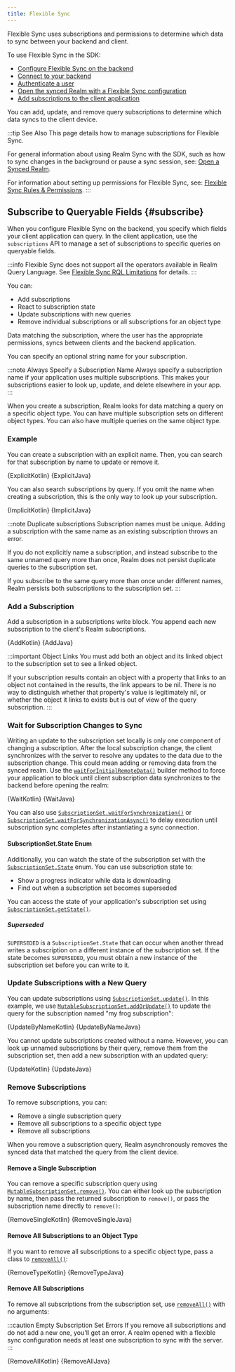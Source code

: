 ```yaml
---
title: Flexible Sync
---
```



Flexible Sync uses subscriptions and permissions to determine which
data to sync between your backend and client.

To use Flexible Sync in the SDK:

- [Configure Flexible Sync on the backend](https://www.mongodb.com/docs/realm/sync/configure/enable-sync/#std-label-enable-flexible-sync)
- [Connect to your backend](/sdk/java/app-services/connect)
- [Authenticate a user](/sdk/java/app-services/users/authenticate-users)
- [Open the synced Realm with a Flexible Sync configuration](/sdk/java/app-services/sync/open-a-synced-realm#flexible)
- [Add subscriptions to the client application](#subscribe)

You can add, update, and remove query subscriptions to determine which data
syncs to the client device.

:::tip See Also
This page details how to manage subscriptions for Flexible Sync.

For general information about using Realm Sync with the SDK,
such as how to sync changes in the background or pause a sync session,
see: [Open a Synced Realm](/sdk/java/app-services/sync/open-a-synced-realm).

For information about setting up permissions for Flexible Sync, see:
[Flexible Sync Rules & Permissions](https://www.mongodb.com/docs/realm/sync/data-access-patterns/permissions/#std-label-flexible-sync-rules-and-permissions).
:::

## Subscribe to Queryable Fields {#subscribe}

When you configure Flexible Sync on the backend, you specify which fields
your client application can query. In the client application, use the
`subscriptions` API to manage a set of subscriptions to specific queries on
queryable fields.

:::info
Flexible Sync does not support all the operators available in Realm Query
Language. See [Flexible Sync RQL Limitations](https://www.mongodb.com/docs/realm/reference/realm-query-language/#std-label-flexible-sync-rql-limitations)
for details.
:::

You can:

- Add subscriptions
- React to subscription state
- Update subscriptions with new queries
- Remove individual subscriptions or all subscriptions for an object type

Data matching the subscription, where the user has the appropriate
permissions, syncs between clients and the backend application.

You can specify an optional string name for your subscription.

:::note Always Specify a Subscription Name
Always specify a subscription name if your application uses multiple
subscriptions. This makes your subscriptions easier to look up,
update, and delete elsewhere in your app.
:::

When you create a subscription, Realm looks for data matching a query on a
specific object type. You can have multiple subscription sets on different
object types. You can also have multiple queries on the same object type.

### Example

You can create a subscription with an explicit name. Then, you can
search for that subscription by name to update or remove it.

<Tabs groupId="java-sdk-languages">
  <TabItem value="kotlin" label="Kotlin">
    <CodeBlock language="kotlin">{ExplicitKotlin}</CodeBlock>
  </TabItem>
  <TabItem value="java" label="Java">
    <CodeBlock language="java">{ExplicitJava}</CodeBlock>
  </TabItem>
</Tabs>

You can also search subscriptions by query. If you omit the name when
creating a subscription, this is the only way to look up your
subscription.

<Tabs groupId="java-sdk-languages">
  <TabItem value="kotlin" label="Kotlin">
    <CodeBlock language="kotlin">{ImplicitKotlin}</CodeBlock>
  </TabItem>
  <TabItem value="java" label="Java">
    <CodeBlock language="java">{ImplicitJava}</CodeBlock>
  </TabItem>
</Tabs>

:::note Duplicate subscriptions
Subscription names must be unique. Adding a subscription
with the same name as an existing subscription throws an error.

If you do not explicitly name a subscription, and instead subscribe
to the same unnamed query more than once, Realm does not persist
duplicate queries to the subscription set.

If you subscribe to the same query more than once under different names,
Realm persists both subscriptions to the subscription set.
:::

### Add a Subscription

Add a subscription in a subscriptions write block. You append each
new subscription to the client's Realm subscriptions.

<Tabs groupId="java-sdk-languages">
  <TabItem value="kotlin" label="Kotlin">
    <CodeBlock language="kotlin">{AddKotlin}</CodeBlock>
  </TabItem>
  <TabItem value="java" label="Java">
    <CodeBlock language="java">{AddJava}</CodeBlock>
  </TabItem>
</Tabs>

:::important Object Links
You must add both an object and its linked object to the subscription
set to see a linked object.

If your subscription results contain an object with a property that links
to an object not contained in the results, the link appears to be nil.
There is no way to distinguish whether that property's value is
legitimately nil, or whether the object it links to exists but is out of
view of the query subscription.
:::

### Wait for Subscription Changes to Sync

Writing an update to the subscription set locally is only one component
of changing a subscription. After the local subscription change, the client
synchronizes with the server to resolve any updates to the data due to
the subscription change. This could mean adding or removing data from the
synced realm. Use the [`waitForInitialRemoteData()`](<https://www.mongodb.com/docs/realm-sdks/java/latest/io/realm/mongodb/sync/SyncConfiguration.Builder.html#waitForInitialRemoteData(long,java.util.concurrent.TimeUnit)>)
builder method to force your application to block until client subscription
data synchronizes to the backend before opening the realm:

<Tabs groupId="java-sdk-languages">
  <TabItem value="kotlin" label="Kotlin">
    <CodeBlock language="kotlin">{WaitKotlin}</CodeBlock>
  </TabItem>
  <TabItem value="java" label="Java">
    <CodeBlock language="java">{WaitJava}</CodeBlock>
  </TabItem>
</Tabs>

You can also use [`SubscriptionSet.waitForSynchronization()`](<https://www.mongodb.com/docs/realm-sdks/java/latest/io/realm/mongodb/sync/SubscriptionSet.html#waitForSynchronization(java.lang.Long,java.util.concurrent.TimeUnit)>)
or [`SubscriptionSet.waitForSynchronizationAsync()`](<https://www.mongodb.com/docs/realm-sdks/java/latest/io/realm/mongodb/sync/SubscriptionSet.html#waitForSynchronizationAsync(java.lang.Long,java.util.concurrent.TimeUnit,io.realm.mongodb.sync.SubscriptionSet.StateChangeCallback)>)
to delay execution until subscription sync completes after instantiating
a sync connection.

#### SubscriptionSet.State Enum

Additionally, you can watch the state of the subscription set with the
[`SubscriptionSet.State`](https://www.mongodb.com/docs/realm-sdks/java/latest/io/realm/mongodb/sync/SubscriptionSet.State.html) enum.
You can use subscription state to:

- Show a progress indicator while data is downloading
- Find out when a subscription set becomes superseded

You can access the state of your application's subscription set using
[`SubscriptionSet.getState()`](<https://www.mongodb.com/docs/realm-sdks/java/latest/io/realm/mongodb/sync/SubscriptionSet.html#getState()>).

##### Superseded

`SUPERSEDED` is a `SubscriptionSet.State` that can occur when another
thread writes a subscription on a different instance of the
subscription set. If the state becomes `SUPERSEDED`, you must obtain
a new instance of the subscription set before you can write to it.

### Update Subscriptions with a New Query

You can update subscriptions using [`SubscriptionSet.update()`](<https://www.mongodb.com/docs/realm-sdks/java/latest/io/realm/mongodb/sync/SubscriptionSet.html#update(io.realm.mongodb.sync.SubscriptionSet.UpdateCallback)>).
In this example, we use [`MutableSubscriptionSet.addOrUpdate()`](<https://www.mongodb.com/docs/realm-sdks/java/latest/io/realm/mongodb/sync/MutableSubscriptionSet.html#addOrUpdate(io.realm.mongodb.sync.Subscription)>)
to update the query for the subscription named "my frog subscription":

<Tabs groupId="java-sdk-languages">
  <TabItem value="kotlin" label="Kotlin">
    <CodeBlock language="kotlin">{UpdateByNameKotlin}</CodeBlock>
  </TabItem>
  <TabItem value="java" label="Java">
    <CodeBlock language="java">{UpdateByNameJava}</CodeBlock>
  </TabItem>
</Tabs>

You cannot update subscriptions created without a name. However, you can
look up unnamed subscriptions by their query, remove them from the
subscription set, then add a new subscription with an updated query:

<Tabs groupId="java-sdk-languages">
  <TabItem value="kotlin" label="Kotlin">
    <CodeBlock language="kotlin">{UpdateKotlin}</CodeBlock>
  </TabItem>
  <TabItem value="java" label="Java">
    <CodeBlock language="java">{UpdateJava}</CodeBlock>
  </TabItem>
</Tabs>

### Remove Subscriptions

To remove subscriptions, you can:

- Remove a single subscription query
- Remove all subscriptions to a specific object type
- Remove all subscriptions

When you remove a subscription query, Realm asynchronously removes the
synced data that matched the query from the client device.

#### Remove a Single Subscription

You can remove a specific subscription query
using [`MutableSubscriptionSet.remove()`](<https://www.mongodb.com/docs/realm-sdks/java/latest/io/realm/mongodb/sync/MutableSubscriptionSet.html#remove(io.realm.mongodb.sync.Subscription)>).
You can either look up the subscription by name, then pass the returned
subscription to `remove()`, or pass the subscription name directly to
`remove()`:

<Tabs groupId="java-sdk-languages">
  <TabItem value="kotlin" label="Kotlin">
    <CodeBlock language="kotlin">{RemoveSingleKotlin}</CodeBlock>
  </TabItem>
  <TabItem value="java" label="Java">
    <CodeBlock language="java">{RemoveSingleJava}</CodeBlock>
  </TabItem>
</Tabs>

#### Remove All Subscriptions to an Object Type

If you want to remove all subscriptions to a specific object type, pass
a class to [`removeAll()`](<https://www.mongodb.com/docs/realm-sdks/java/latest/io/realm/mongodb/sync/MutableSubscriptionSet.html#removeAll(java.lang.Class)>):

<Tabs groupId="java-sdk-languages">
  <TabItem value="kotlin" label="Kotlin">
    <CodeBlock language="kotlin">{RemoveTypeKotlin}</CodeBlock>
  </TabItem>
  <TabItem value="java" label="Java">
    <CodeBlock language="java">{RemoveTypeJava}</CodeBlock>
  </TabItem>
</Tabs>

#### Remove All Subscriptions

To remove all subscriptions from the subscription set, use
[`removeAll()`](<https://www.mongodb.com/docs/realm-sdks/java/latest/io/realm/mongodb/sync/MutableSubscriptionSet.html#removeAll()>)
with no arguments:

:::caution Empty Subscription Set Errors
If you remove all subscriptions and do not add a new one, you'll
get an error. A realm opened with a flexible sync configuration needs
at least one subscription to sync with the server.
:::

<Tabs groupId="java-sdk-languages">
  <TabItem value="kotlin" label="Kotlin">
    <CodeBlock language="kotlin">{RemoveAllKotlin}</CodeBlock>
  </TabItem>
  <TabItem value="java" label="Java">
    <CodeBlock language="java">{RemoveAllJava}</CodeBlock>
  </TabItem>
</Tabs>
